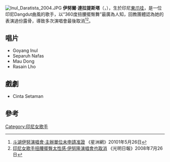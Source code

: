 [[File:Inul_Daratista_2004.JPG|thumb]]
'''伊努爾·達拉提斯塔'''（{{lang-id|'''Inul Daratista'''}}，{{bd|1979年|1月21日}}），生於印尼[[東爪哇|東爪哇]]，是一位印尼Dangdut曲風的歌手，以“360度扭腰擺臀舞”最廣為人知，回教團體認為她的表演過份露骨，導致多次演唱會最後取消<ref>[http://news.sinchew.com.my/node/162203 斗湖伊努演唱會‧主辦單位未申請准證] {{Wayback|url=http://news.sinchew.com.my/node/162203 |date=20160305073023 }}《星洲網》20101年5月26日</ref><ref>[http://www.guangming.com.my/node/30834 印尼女歌手扭腰擺臀太性感‧伊努隆演唱會也取消] {{Wayback|url=http://www.guangming.com.my/node/30834 |date=20150427142932 }}《光明日報》2008年7月26日</ref>。

== 唱片 ==
*Goyang Inul 
*Separuh Nafas 
*Mau Dong 
*Rasain Lho 

== 戲劇 ==
*Cinta Setaman

== 參考 ==
{{reflist}}

{{Authority control}}
[[Category:印尼女歌手|Category:印尼女歌手]]